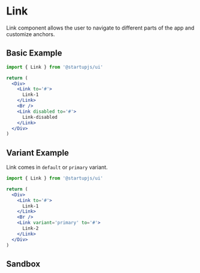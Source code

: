 
# Link

Link component allows the user to navigate to different parts of the app and customize anchors.

## Basic Example

```jsx
import { Link } from '@startupjs/ui'
```

```jsx example
return (
  <Div>
    <Link to='#'>
      Link-1
    </Link>
    <Br />
    <Link disabled to='#'>
      Link-disabled
    </Link>
  </Div>
)
```

## Variant Example

Link comes in `default` or `primary` variant.

```jsx
import { Link } from '@startupjs/ui'
```

```jsx example
return (
  <Div>
    <Link to='#'>
      Link-1
    </Link>
    <Br />
    <Link variant='primary' to='#'>
      Link-2
    </Link>
  </Div>
)
```

## Sandbox

<Sandbox Component={Link} />